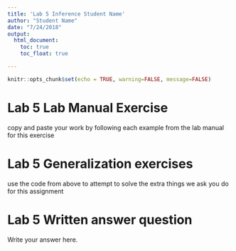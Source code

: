 ```yaml
---
title: 'Lab 5 Inference Student Name'
author: "Student Name"
date: "7/24/2018"
output: 
  html_document:
    toc: true
    toc_float: true

---
```


```r
knitr::opts_chunk$set(echo = TRUE, warning=FALSE, message=FALSE)
```


# Lab 5 Lab Manual Exercise

copy and paste your work by following each example from the lab manual for this exercise

# Lab 5 Generalization exercises

use the code from above to attempt to solve the extra things we ask you do for this assignment

# Lab 5 Written answer question

Write your answer here.